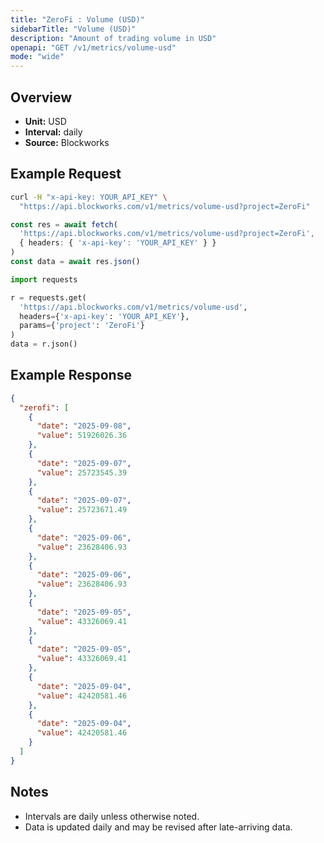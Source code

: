 ```yaml
---
title: "ZeroFi : Volume (USD)"
sidebarTitle: "Volume (USD)"
description: "Amount of trading volume in USD"
openapi: "GET /v1/metrics/volume-usd"
mode: "wide"
---
```


## Overview

- **Unit:** USD
- **Interval:** daily
- **Source:** Blockworks

## Example Request

<CodeGroup>

```bash cURL
curl -H "x-api-key: YOUR_API_KEY" \
  "https://api.blockworks.com/v1/metrics/volume-usd?project=ZeroFi"
```

```typescript TypeScript
const res = await fetch(
  'https://api.blockworks.com/v1/metrics/volume-usd?project=ZeroFi',
  { headers: { 'x-api-key': 'YOUR_API_KEY' } }
)
const data = await res.json()
```

```python Python
import requests

r = requests.get(
  'https://api.blockworks.com/v1/metrics/volume-usd',
  headers={'x-api-key': 'YOUR_API_KEY'},
  params={'project': 'ZeroFi'}
)
data = r.json()
```

</CodeGroup>

## Example Response

```json
{
  "zerofi": [
    {
      "date": "2025-09-08",
      "value": 51926026.36
    },
    {
      "date": "2025-09-07",
      "value": 25723545.39
    },
    {
      "date": "2025-09-07",
      "value": 25723671.49
    },
    {
      "date": "2025-09-06",
      "value": 23628406.93
    },
    {
      "date": "2025-09-06",
      "value": 23628406.93
    },
    {
      "date": "2025-09-05",
      "value": 43326069.41
    },
    {
      "date": "2025-09-05",
      "value": 43326069.41
    },
    {
      "date": "2025-09-04",
      "value": 42420581.46
    },
    {
      "date": "2025-09-04",
      "value": 42420581.46
    }
  ]
}
```

## Notes
- Intervals are daily unless otherwise noted.
- Data is updated daily and may be revised after late-arriving data.
